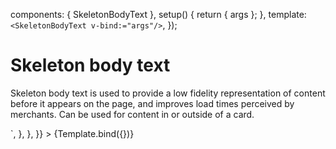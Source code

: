 
<Meta
  title="Components / Feedback indicators"
  component={SkeletonBodyText}
/>

  components: { SkeletonBodyText },
  setup() {
    return { args };
  },
  template: `
    <SkeletonBodyText v-bind:="args"/>
  `,
});

# Skeleton body text

Skeleton body text is used to provide a low fidelity representation of content before it appears on the page, and improves load times perceived by merchants. Can be used for content in or outside of a card.

<Canvas>
  <Story
    name="Skeleton Body Text"
    args={{
      lines: 3,
    }}
    parameters={{
      docs: {
        source: {
          code: dedent`
            <SkeletonBodyText :lines="3"/>
          `,
        },
      },
    }}
  >
    {Template.bind({})}
  </Story>
</Canvas>

<ArgsTable story="Skeleton Body Text"/>
